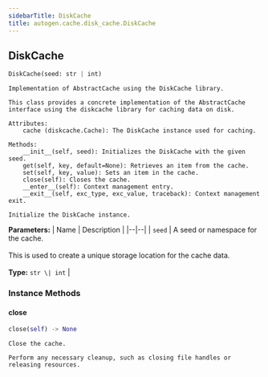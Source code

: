 ```yaml
---
sidebarTitle: DiskCache
title: autogen.cache.disk_cache.DiskCache
---
```

<h2 id="autogen.cache.disk_cache.DiskCache" class="doc doc-heading">
    <code class="doc-symbol doc-symbol-heading doc-symbol-class"></code>
    <span class="doc doc-object-name doc-class-name">DiskCache</span>
    <a href="#autogen.cache.disk_cache.DiskCache" class="headerlink" title="Permanent link"></a>
</h2>

```python
DiskCache(seed: str | int)
```

    Implementation of AbstractCache using the DiskCache library.
    
    This class provides a concrete implementation of the AbstractCache
    interface using the diskcache library for caching data on disk.
    
    Attributes:
        cache (diskcache.Cache): The DiskCache instance used for caching.
    
    Methods:
        __init__(self, seed): Initializes the DiskCache with the given seed.
        get(self, key, default=None): Retrieves an item from the cache.
        set(self, key, value): Sets an item in the cache.
        close(self): Closes the cache.
        __enter__(self): Context management entry.
        __exit__(self, exc_type, exc_value, traceback): Context management exit.
    
    Initialize the DiskCache instance.

<b>Parameters:</b>
| Name | Description |
|--|--|
| `seed` | A seed or namespace for the cache.<br/><br/>This is used to create a unique storage location for the cache data.<br/><br/>**Type:** `str \| int` |

### Instance Methods

<code class="doc-symbol doc-symbol-heading doc-symbol-method"></code>
#### close
<a href="#autogen.cache.disk_cache.DiskCache.close" class="headerlink" title="Permanent link"></a>

```python
close(self) -> None
```

    Close the cache.
    
    Perform any necessary cleanup, such as closing file handles or
    releasing resources.

<br />
